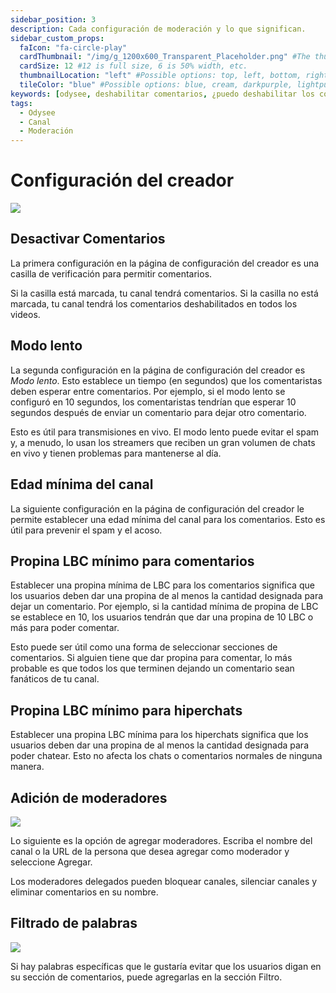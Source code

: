 ```yaml
---
sidebar_position: 3
description: Cada configuración de moderación y lo que significan.
sidebar_custom_props:
  faIcon: "fa-circle-play"
  cardThumbnail: "/img/g_1200x600_Transparent_Placeholder.png" #The thumbnail on the category card.
  cardSize: 12 #12 is full size, 6 is 50% width, etc.
  thumbnailLocation: "left" #Possible options: top, left, bottom, right, none
  tileColor: "blue" #Possible options: blue, cream, darkpurple, lightpurple, mauve, orange, pink, none
keywords: [odysee, deshabilitar comentarios, ¿puedo deshabilitar los comentarios en odysee?, ¿cómo desactivo los comentarios en odyssey?, ¿cómo agrego moderadores?, ¿hay una función de modificación en odysee?, ¿puedes filtrar palabras en el chat?, ¿cómo filtro el chat de odysee? , moderación del chat en odysee]
tags:
  - Odysee
  - Canal
  - Moderación
---
```


# Configuración del creador

![](/img/en/category-moderation4.png)

## Desactivar Comentarios

La primera configuración en la página de configuración del creador es una casilla de verificación para permitir comentarios.

Si la casilla está marcada, tu canal tendrá comentarios. Si la casilla no está marcada, tu canal tendrá los comentarios deshabilitados en todos los videos.

## Modo lento

La segunda configuración en la página de configuración del creador es *Modo lento*. Esto establece un tiempo (en segundos) que los comentaristas deben esperar entre comentarios. Por ejemplo, si el modo lento se configuró en 10 segundos, los comentaristas tendrían que esperar 10 segundos después de enviar un comentario para dejar otro comentario.

Esto es útil para transmisiones en vivo. El modo lento puede evitar el spam y, a menudo, lo usan los streamers que reciben un gran volumen de chats en vivo y tienen problemas para mantenerse al día.

## Edad mínima del canal

La siguiente configuración en la página de configuración del creador le permite establecer una edad mínima del canal para los comentarios. Esto es útil para prevenir el spam y el acoso.

## Propina LBC mínimo para comentarios

Establecer una propina mínima de LBC para los comentarios significa que los usuarios deben dar una propina de al menos la cantidad designada para dejar un comentario. Por ejemplo, si la cantidad mínima de propina de LBC se establece en 10, los usuarios tendrán que dar una propina de 10 LBC o más para poder comentar.

Esto puede ser útil como una forma de seleccionar secciones de comentarios. Si alguien tiene que dar propina para comentar, lo más probable es que todos los que terminen dejando un comentario sean fanáticos de tu canal.

## Propina LBC mínimo para hiperchats

Establecer una propina LBC mínima para los hiperchats significa que los usuarios deben dar una propina de al menos la cantidad designada para poder chatear. Esto no afecta los chats o comentarios normales de ninguna manera.

## Adición de moderadores

![](/img/en/category-moderation5.png)

Lo siguiente es la opción de agregar moderadores. Escriba el nombre del canal o la URL de la persona que desea agregar como moderador y seleccione Agregar.

Los moderadores delegados pueden bloquear canales, silenciar canales y eliminar comentarios en su nombre.

## Filtrado de palabras

![](/img/en/category-moderation6.png)

Si hay palabras específicas que le gustaría evitar que los usuarios digan en su sección de comentarios, puede agregarlas en la sección Filtro.
